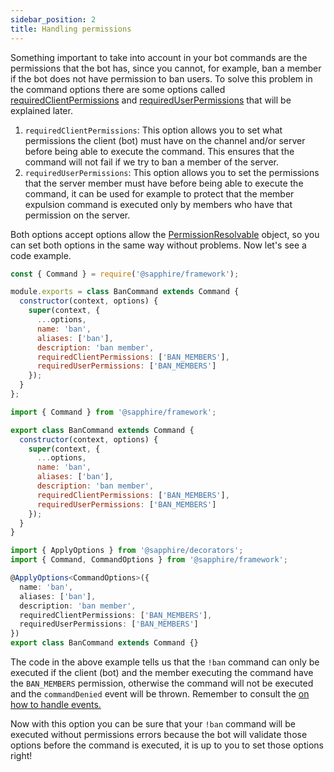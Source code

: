 ```yaml
---
sidebar_position: 2
title: Handling permissions
---
```



Something important to take into account in your bot commands are the permissions that the bot has, since you cannot,
for example, ban a member if the bot does not have permission to ban users. To solve this problem in the command options
there are some options called
[requiredClientPermissions](../../Documentation/api-framework/interfaces/CommandOptions#requiredclientpermissions) and
[requiredUserPermissions](../../Documentation/api-framework/interfaces/CommandOptions#requiredUserPermissions) that will
be explained later.

1. `requiredClientPermissions`: This option allows you to set what permissions the client (bot) must have on the channel
   and/or server before being able to execute the command. This ensures that the command will not fail if we try to ban
   a member of the server.
2. `requiredUserPermissions`: This option allows you to set the permissions that the server member must have before
   being able to execute the command, it can be used for example to protect that the member expulsion command is
   executed only by members who have that permission on the server.

Both options accept options allow the
[PermissionResolvable](https://discord.js.org/#/docs/main/stable/typedef/PermissionResolvable) object, so you can set
both options in the same way without problems. Now let's see a code example.

<Tabs groupId="language-choice">
<TabItem value="javascript" label="JavaScript" default>

```javascript {4-11}
const { Command } = require('@sapphire/framework');

module.exports = class BanCommand extends Command {
  constructor(context, options) {
    super(context, {
      ...options,
      name: 'ban',
      aliases: ['ban'],
      description: 'ban member',
      requiredClientPermissions: ['BAN_MEMBERS'],
      requiredUserPermissions: ['BAN_MEMBERS']
    });
  }
};
```

</TabItem>
<TabItem value="ESM" label="ESM">

```javascript {4-11}
import { Command } from '@sapphire/framework';

export class BanCommand extends Command {
  constructor(context, options) {
    super(context, {
      ...options,
      name: 'ban',
      aliases: ['ban'],
      description: 'ban member',
      requiredClientPermissions: ['BAN_MEMBERS'],
      requiredUserPermissions: ['BAN_MEMBERS']
    });
  }
}
```

</TabItem>
<TabItem value="typescript" label="TypeScript">

```typescript {5-9}
import { ApplyOptions } from '@sapphire/decorators';
import { Command, CommandOptions } from '@sapphire/framework';

@ApplyOptions<CommandOptions>({
  name: 'ban',
  aliases: ['ban'],
  description: 'ban member',
  requiredClientPermissions: ['BAN_MEMBERS'],
  requiredUserPermissions: ['BAN_MEMBERS']
})
export class BanCommand extends Command {}
```

</TabItem>
</Tabs>

The code in the above example tells us that the `!ban` command can only be executed if the client (bot) and the member
executing the command have the `BAN_MEMBERS` permission, otherwise the command will not be executed and the
`commandDenied` event will be thrown. Remember to consult the
[on how to handle events.](../listeners/creating-your-own-listeners)

Now with this option you can be sure that your `!ban` command will be executed without permissions errors because the
bot will validate those options before the command is executed, it is up to you to set those options right!
